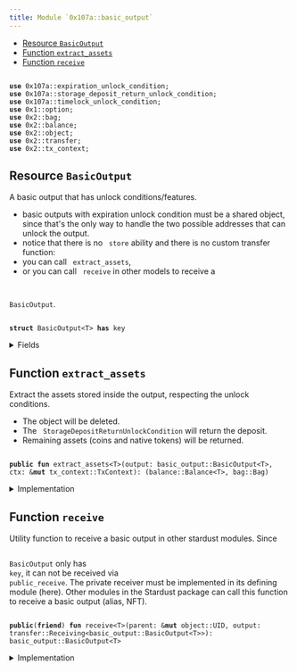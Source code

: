 ```yaml
---
title: Module `0x107a::basic_output`
---
```


<Link id="0x107a_basic_output"/>


-  [Resource `BasicOutput`](#0x107a_basic_output_BasicOutput)
-  [Function `extract_assets`](#0x107a_basic_output_extract_assets)
-  [Function `receive`](#0x107a_basic_output_receive)


<pre><code>
<b>use</b> <Link href="expiration_unlock_condition#0x107a_expiration_unlock_condition">0x107a::expiration_unlock_condition</Link>;
<b>use</b> <Link href="storage_deposit_return_unlock_condition#0x107a_storage_deposit_return_unlock_condition">0x107a::storage_deposit_return_unlock_condition</Link>;
<b>use</b> <Link href="timelock_unlock_condition#0x107a_timelock_unlock_condition">0x107a::timelock_unlock_condition</Link>;
<b>use</b> <Link href="../move-stdlib/option#0x1_option">0x1::option</Link>;
<b>use</b> <Link href="../iota-framework/bag#0x2_bag">0x2::bag</Link>;
<b>use</b> <Link href="../iota-framework/balance#0x2_balance">0x2::balance</Link>;
<b>use</b> <Link href="../iota-framework/object#0x2_object">0x2::object</Link>;
<b>use</b> <Link href="../iota-framework/transfer#0x2_transfer">0x2::transfer</Link>;
<b>use</b> <Link href="../iota-framework/tx_context#0x2_tx_context">0x2::tx_context</Link>;
</code></pre>



<Link id="0x107a_basic_output_BasicOutput"></Link>

## Resource `BasicOutput`

A basic output that has unlock conditions/features.
- basic outputs with expiration unlock condition must be a shared object, since that's the only
way to handle the two possible addresses that can unlock the output.
- notice that there is no <code>
store</code> ability and there is no custom transfer function:
-  you can call <code>
extract_assets</code>,
-  or you can call <code>
receive</code> in other models to receive a <code>
<Link href="basic_output#0x107a_basic_output_BasicOutput">BasicOutput</Link></code>.


<pre><code>
<b>struct</b> <Link href="basic_output#0x107a_basic_output_BasicOutput">BasicOutput</Link>&lt;T&gt; <b>has</b> key
</code></pre>



<details>
<summary>Fields</summary>


<dl>
<dt>
<code>
id: <Link href="../iota-framework/object#0x2_object_UID">object::UID</Link></code>
</dt>
<dd>
 Hash of the <code>
outputId</code> that was migrated.
</dd>
<dt>
<code>
<Link href="../iota-framework/balance#0x2_balance">balance</Link>: <Link href="../iota-framework/balance#0x2_balance_Balance">balance::Balance</Link>&lt;T&gt;</code>
</dt>
<dd>
 The amount of coins held by the output.
</dd>
<dt>
<code>
native_tokens: <Link href="../iota-framework/bag#0x2_bag_Bag">bag::Bag</Link></code>
</dt>
<dd>
 The <code>
Bag</code> holds native tokens, key-ed by the stringified type of the asset.
 Example: key: "0xabcded::soon::SOON", value: `Balance<0xabcded::soon::SOON>`.
</dd>
<dt>
<code>
storage_deposit_return_uc: <Link href="../move-stdlib/option#0x1_option_Option">option::Option</Link>&lt;<Link href="storage_deposit_return_unlock_condition#0x107a_storage_deposit_return_unlock_condition_StorageDepositReturnUnlockCondition">storage_deposit_return_unlock_condition::StorageDepositReturnUnlockCondition</Link>&gt;</code>
</dt>
<dd>
 The storage deposit return unlock condition.
</dd>
<dt>
<code>
timelock_uc: <Link href="../move-stdlib/option#0x1_option_Option">option::Option</Link>&lt;<Link href="timelock_unlock_condition#0x107a_timelock_unlock_condition_TimelockUnlockCondition">timelock_unlock_condition::TimelockUnlockCondition</Link>&gt;</code>
</dt>
<dd>
 The timelock unlock condition.
</dd>
<dt>
<code>
expiration_uc: <Link href="../move-stdlib/option#0x1_option_Option">option::Option</Link>&lt;<Link href="expiration_unlock_condition#0x107a_expiration_unlock_condition_ExpirationUnlockCondition">expiration_unlock_condition::ExpirationUnlockCondition</Link>&gt;</code>
</dt>
<dd>
 The expiration unlock condition.
</dd>
<dt>
<code>
metadata: <Link href="../move-stdlib/option#0x1_option_Option">option::Option</Link>&lt;<Link href="../move-stdlib/vector#0x1_vector">vector</Link>&lt;u8&gt;&gt;</code>
</dt>
<dd>
 The metadata feature.
</dd>
<dt>
<code>
tag: <Link href="../move-stdlib/option#0x1_option_Option">option::Option</Link>&lt;<Link href="../move-stdlib/vector#0x1_vector">vector</Link>&lt;u8&gt;&gt;</code>
</dt>
<dd>
 The tag feature.
</dd>
<dt>
<code>
sender: <Link href="../move-stdlib/option#0x1_option_Option">option::Option</Link>&lt;<b>address</b>&gt;</code>
</dt>
<dd>
 The sender feature.
</dd>
</dl>


</details>

<Link id="0x107a_basic_output_extract_assets"></Link>

## Function `extract_assets`

Extract the assets stored inside the output, respecting the unlock conditions.
- The object will be deleted.
- The <code>
StorageDepositReturnUnlockCondition</code> will return the deposit.
- Remaining assets (coins and native tokens) will be returned.


<pre><code>
<b>public</b> <b>fun</b> <Link href="basic_output#0x107a_basic_output_extract_assets">extract_assets</Link>&lt;T&gt;(output: <Link href="basic_output#0x107a_basic_output_BasicOutput">basic_output::BasicOutput</Link>&lt;T&gt;, ctx: &<b>mut</b> <Link href="../iota-framework/tx_context#0x2_tx_context_TxContext">tx_context::TxContext</Link>): (<Link href="../iota-framework/balance#0x2_balance_Balance">balance::Balance</Link>&lt;T&gt;, <Link href="../iota-framework/bag#0x2_bag_Bag">bag::Bag</Link>)
</code></pre>



<details>
<summary>Implementation</summary>


<pre><code>
<b>public</b> <b>fun</b> <Link href="basic_output#0x107a_basic_output_extract_assets">extract_assets</Link>&lt;T&gt;(output: <Link href="basic_output#0x107a_basic_output_BasicOutput">BasicOutput</Link>&lt;T&gt;, ctx: &<b>mut</b> TxContext) : (Balance&lt;T&gt;, Bag) \{
    // Unpack the output into its basic part.
    <b>let</b> <Link href="basic_output#0x107a_basic_output_BasicOutput">BasicOutput</Link> \{
        id,
        <Link href="../iota-framework/balance#0x2_balance">balance</Link>: <b>mut</b> <Link href="../iota-framework/balance#0x2_balance">balance</Link>,
        native_tokens,
        storage_deposit_return_uc: <b>mut</b> storage_deposit_return_uc,
        timelock_uc: <b>mut</b> timelock_uc,
        expiration_uc: <b>mut</b> expiration_uc,
        sender: _,
        metadata: _,
        tag: _
    } = output;

    // If the output <b>has</b> a timelock unlock condition, then we need <b>to</b> check <b>if</b> the timelock_uc <b>has</b> expired.
    <b>if</b> (timelock_uc.is_some()) \{
        timelock_uc.extract().unlock(ctx);
    };

    // If the output <b>has</b> an expiration unlock condition, then we need <b>to</b> check who can unlock the output.
    <b>if</b> (expiration_uc.is_some()) \{
        expiration_uc.extract().unlock(ctx);
    };

    // If the output <b>has</b> an storage deposit <b>return</b> unlock condition, then we need <b>to</b> <b>return</b> the deposit.
    <b>if</b> (storage_deposit_return_uc.is_some()) \{
        storage_deposit_return_uc.extract().unlock(&<b>mut</b> <Link href="../iota-framework/balance#0x2_balance">balance</Link>, ctx);
    };

    // Destroy the unlock conditions.
    <Link href="../move-stdlib/option#0x1_option_destroy_none">option::destroy_none</Link>(timelock_uc);
    <Link href="../move-stdlib/option#0x1_option_destroy_none">option::destroy_none</Link>(expiration_uc);
    <Link href="../move-stdlib/option#0x1_option_destroy_none">option::destroy_none</Link>(storage_deposit_return_uc);

    // Delete the output.
    <Link href="../iota-framework/object#0x2_object_delete">object::delete</Link>(id);

    <b>return</b> (<Link href="../iota-framework/balance#0x2_balance">balance</Link>, native_tokens)
}
</code></pre>



</details>

<Link id="0x107a_basic_output_receive"></Link>

## Function `receive`

Utility function to receive a basic output in other stardust modules.
Since <code>
<Link href="basic_output#0x107a_basic_output_BasicOutput">BasicOutput</Link></code> only has <code>
key</code>, it can not be received via <code>
public_receive</code>.
The private receiver must be implemented in its defining module (here).
Other modules in the Stardust package can call this function to receive a basic output (alias, NFT).


<pre><code>
<b>public</b>(<b>friend</b>) <b>fun</b> <Link href="basic_output#0x107a_basic_output_receive">receive</Link>&lt;T&gt;(parent: &<b>mut</b> <Link href="../iota-framework/object#0x2_object_UID">object::UID</Link>, output: <Link href="../iota-framework/transfer#0x2_transfer_Receiving">transfer::Receiving</Link>&lt;<Link href="basic_output#0x107a_basic_output_BasicOutput">basic_output::BasicOutput</Link>&lt;T&gt;&gt;): <Link href="basic_output#0x107a_basic_output_BasicOutput">basic_output::BasicOutput</Link>&lt;T&gt;
</code></pre>



<details>
<summary>Implementation</summary>


<pre><code>
<b>public</b>(<Link href="../iota-framework/package#0x2_package">package</Link>) <b>fun</b> <Link href="basic_output#0x107a_basic_output_receive">receive</Link>&lt;T&gt;(parent: &<b>mut</b> UID, output: Receiving&lt;<Link href="basic_output#0x107a_basic_output_BasicOutput">BasicOutput</Link>&lt;T&gt;&gt;) : <Link href="basic_output#0x107a_basic_output_BasicOutput">BasicOutput</Link>&lt;T&gt; \{
    <Link href="../iota-framework/transfer#0x2_transfer_receive">transfer::receive</Link>(parent, output)
}
</code></pre>



</details>
